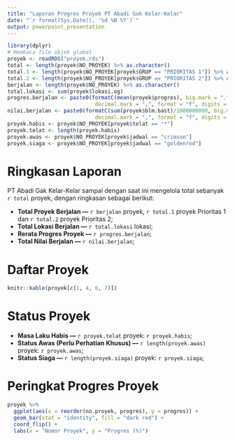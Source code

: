 ```yaml
---
title: "Laporan Progres Proyek PT Abadi Gak Kelar-Kelar"
date: "`r format(Sys.Date(), '%d %B %Y')`"
output: powerpoint_presentation
---
```



```r
library(dplyr)
# Membaca file objek global
proyek <- readRDS("proyek.rds")
total <- length(proyek$NO_PROYEK) %>% as.character()
total.1 <- length(proyek$NO_PROYEK[proyek$GRUP == "PRIORITAS 1"]) %>% as.character()
total.2 <- length(proyek$NO_PROYEK[proyek$GRUP == "PRIORITAS 2"]) %>% as.character()
berjalan <- length(proyek$NO_PROYEK) %>% as.character()
total.lokasi <- sum(proyek$lokasi.og)
progres.berjalan <- paste0(formatC(mean(proyek$progres), big.mark = ".", 
                            decimal.mark = ",", format = "f", digits = 2), "%")
nilai.berjalan <- paste0(formatC(sum(proyek$blm.bast)/1000000000, big.mark = ".", 
                            decimal.mark = ",", format = "f", digits = 2), " milyar Rupiah")
proyek.habis <- proyek$NO_PROYEK[proyek$telat == "*"]
proyek.telat <- length(proyek.habis)
proyek.awas <- proyek$NO_PROYEK[proyek$jadwal == "crimson"]
proyek.siaga <- proyek$NO_PROYEK[proyek$jadwal == "goldenrod"]
```


# Ringkasan Laporan

PT Abadi Gak Kelar-Kelar sampai dengan saat ini mengelola total sebanyak `r total` proyek, dengan ringkasan sebagai berikut: 

+ **Total Proyek Berjalan ---** `r berjalan` proyek, `r total.1` proyek Prioritas 1 dan `r total.2` proyek Prioritas 2; 
+ **Total Lokasi Berjalan ---** `r total.lokasi` lokasi;
+ **Rerata Progres Proyek ---** `r progres.berjalan`;
+ **Total Nilai Berjalan ---** `r nilai.berjalan`;

# Daftar Proyek

```r
knitr::kable(proyek[c(1, 4, 6, 7)])
```

# Status Proyek 

+ **Masa Laku Habis ---** `r proyek.telat` proyek: `r proyek.habis`;
+ **Status Awas (Perlu Perhatian Khusus) ---** `r length(proyek.awas)` proyek: `r proyek.awas`;
+ **Status Siaga ---** `r length(proyek.siaga)` proyek: `r proyek.siaga`;


# Peringkat Progres Proyek

```r
proyek %>% 
  ggplot(aes(x = reorder(no.proyek, progres), y = progres)) + 
  geom_bar(stat = "identity", fill = "dark red") +
  coord_flip() +
  labs(x = "Nomor Proyek", y = "Progres (%)")
```
